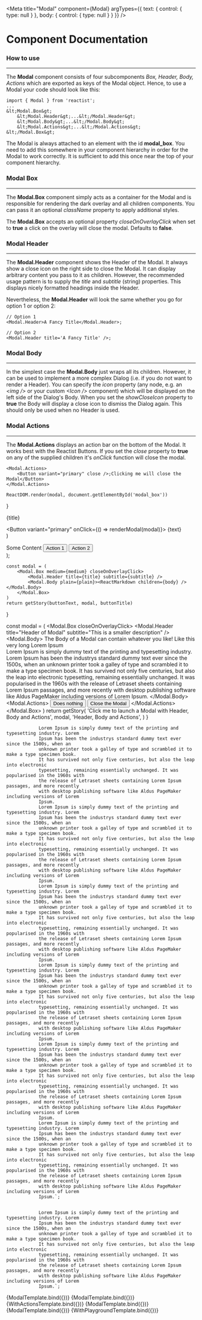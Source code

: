 


<Meta 
  title="Modal" 
  component={Modal}
  argTypes={{
    text: {
      control: {
        type: null
      }
    },
    body: {
      control: {
        type: null
      }
    }
  }}
/>

<!-- Any custom documentation -->

# Component Documentation
### How to use
---

The **Modal** component consists of four subcomponents *Box, Header, Body, Actions* which are exported as keys of the Modal object. Hence, to use a Modal your code should look like this:
```
import { Modal } from 'reactist';
...
&lt;Modal.Box&gt;
    &lt;Modal.Header&gt;...&lt;/Modal.Header&gt;
    &lt;Modal.Body&gt;...&lt;/Modal.Body&gt;
    &lt;Modal.Actions&gt;...&lt;/Modal.Actions&gt;
&lt;/Modal.Box&gt;
```

The Modal is always attached to an element with the id **modal_box**. You need to add this somewhere in your component hierarchy in order for the Modal to work correctly. It is sufficient to add this once near the top of your component hierarchy.

### Modal Box
---
The **Modal.Box** component simply acts as a container for the Modal and is responsible for rendering the dark overlay and all children components. You can pass it an optional *className* property to apply additional styles.

The **Modal.Box** accepts an optional property *closeOnOverlayClick* when set to **true** a click on the overlay will close the modal. Defaults to **false**.


### Modal Header 
---
The **Modal.Header** component shows the Header of the Modal. It always show a close icon on the right side to close the Modal. It can display arbitrary content you pass to it as children. However, the recommended usage pattern is to supply the *title* and *subtitle* (string) properties. This displays nicely formatted headings inside the Header.

Nevertheless, the **Modal.Header** will look the same whether you go for option 1 or option 2:
```
// Option 1
<Modal.Header>A Fancy Title</Modal.Header>;

// Option 2
<Modal.Header title='A Fancy Title' />;
```

### Modal Body 
---
In the simplest case the **Modal.Body** just wraps all its children. However, it can be used to implement a more complex Dialog (i.e. if you do not want to render a Header). You can specify the *icon* property (any node, e.g. an *&lt;img /&gt;* or your custom *&lt;Icon /&gt;* component) which will be displayed on the left side of the Dialog's Body. When you set the *showCloseIcon* property to **true** the Body will display a close icon to dismiss the Dialog again. This should only be used when no Header is used.

### Modal Actions
---
The **Modal.Actions** displays an action bar on the bottom of the Modal. It works best with the Reactist Buttons. If you set the *close* property to **true** on any of the supplied children it's *onClick* function will close the modal.

```
<Modal.Actions>
    <Button variant="primary" close />;Clicking me will close the Modal</Button>
</Modal.Actions>
```

<!-- Helpers -->

    ReactDOM.render(modal, document.getElementById('modal_box'))
}
    <section className="story">
        <p>{title}</p>
        <div id="modal_box" />
        <Button variant="primary" onClick={() => renderModal(modal)}>
            {text}
        </Button>
    </section>
)

<!-- Templates -->

   <section>
            <div id="modal_box" />
            <Modal.Box {...args} closeOnOverlayClick>
                <Modal.Header {...args} />
                <Modal.Body {...args}>Some Content</Modal.Body>
                <Modal.Actions>
                    <Button variant="secondary">Action 1</Button>
                    <Button variant="primary">Action 2</Button>
                </Modal.Actions>
            </Modal.Box>
        </section>
);


    const modal = (
        <Modal.Box medium={medium} closeOnOverlayClick>
            <Modal.Header title={title} subtitle={subtitle} />
            <Modal.Body plain={plain}><ReactMarkdown children={body} /></Modal.Body>
        </Modal.Box>
    )
    return getStory(buttonText, modal, buttonTitle)
}


  const modal = (
    <Modal.Box closeOnOverlayClick>
        <Modal.Header title="Header of Modal" subtitle="This is a smaller description" />
        <Modal.Body>
            The Body of a Modal can contain whatever you like! Like this very long Lorem Ipsum
            <br />
            Lorem Ipsum is simply dummy text of the printing and typesetting industry. Lorem
            Ipsum has been the industrys standard dummy text ever since the 1500s, when an
            unknown printer took a galley of type and scrambled it to make a type specimen book.
            It has survived not only five centuries, but also the leap into electronic
            typesetting, remaining essentially unchanged. It was popularised in the 1960s with
            the release of Letraset sheets containing Lorem Ipsum passages, and more recently
            with desktop publishing software like Aldus PageMaker including versions of Lorem
            Ipsum.
        </Modal.Body>
        <Modal.Actions>
            <Button variant="secondary">Does nothing</Button>
            <Button variant="primary" close>
                Close the Modal
            </Button>
        </Modal.Actions>
    </Modal.Box>
  )
  return getStory(
      'Click me to launch a Modal with Header, Body and Actions',
      modal,
      'Header, Body and Actions',
  )
}

                Lorem Ipsum is simply dummy text of the printing and typesetting industry. Lorem
                Ipsum has been the industrys standard dummy text ever since the 1500s, when an
                unknown printer took a galley of type and scrambled it to make a type specimen book.
                It has survived not only five centuries, but also the leap into electronic
                typesetting, remaining essentially unchanged. It was popularised in the 1960s with
                the release of Letraset sheets containing Lorem Ipsum passages, and more recently
                with desktop publishing software like Aldus PageMaker including versions of Lorem
                Ipsum.  
                Lorem Ipsum is simply dummy text of the printing and typesetting industry. Lorem
                Ipsum has been the industrys standard dummy text ever since the 1500s, when an
                unknown printer took a galley of type and scrambled it to make a type specimen book.
                It has survived not only five centuries, but also the leap into electronic
                typesetting, remaining essentially unchanged. It was popularised in the 1960s with
                the release of Letraset sheets containing Lorem Ipsum passages, and more recently
                with desktop publishing software like Aldus PageMaker including versions of Lorem
                Ipsum.  
                Lorem Ipsum is simply dummy text of the printing and typesetting industry. Lorem
                Ipsum has been the industrys standard dummy text ever since the 1500s, when an
                unknown printer took a galley of type and scrambled it to make a type specimen book.
                It has survived not only five centuries, but also the leap into electronic
                typesetting, remaining essentially unchanged. It was popularised in the 1960s with
                the release of Letraset sheets containing Lorem Ipsum passages, and more recently
                with desktop publishing software like Aldus PageMaker including versions of Lorem
                Ipsum.  
                Lorem Ipsum is simply dummy text of the printing and typesetting industry. Lorem
                Ipsum has been the industrys standard dummy text ever since the 1500s, when an
                unknown printer took a galley of type and scrambled it to make a type specimen book.
                It has survived not only five centuries, but also the leap into electronic
                typesetting, remaining essentially unchanged. It was popularised in the 1960s with
                the release of Letraset sheets containing Lorem Ipsum passages, and more recently
                with desktop publishing software like Aldus PageMaker including versions of Lorem
                Ipsum.  
                Lorem Ipsum is simply dummy text of the printing and typesetting industry. Lorem
                Ipsum has been the industrys standard dummy text ever since the 1500s, when an
                unknown printer took a galley of type and scrambled it to make a type specimen book.
                It has survived not only five centuries, but also the leap into electronic
                typesetting, remaining essentially unchanged. It was popularised in the 1960s with
                the release of Letraset sheets containing Lorem Ipsum passages, and more recently
                with desktop publishing software like Aldus PageMaker including versions of Lorem
                Ipsum.    
                Lorem Ipsum is simply dummy text of the printing and typesetting industry. Lorem
                Ipsum has been the industrys standard dummy text ever since the 1500s, when an
                unknown printer took a galley of type and scrambled it to make a type specimen book.
                It has survived not only five centuries, but also the leap into electronic
                typesetting, remaining essentially unchanged. It was popularised in the 1960s with
                the release of Letraset sheets containing Lorem Ipsum passages, and more recently
                with desktop publishing software like Aldus PageMaker including versions of Lorem
                Ipsum.`;


                Lorem Ipsum is simply dummy text of the printing and typesetting industry. Lorem
                Ipsum has been the industrys standard dummy text ever since the 1500s, when an
                unknown printer took a galley of type and scrambled it to make a type specimen book.
                It has survived not only five centuries, but also the leap into electronic
                typesetting, remaining essentially unchanged. It was popularised in the 1960s with
                the release of Letraset sheets containing Lorem Ipsum passages, and more recently
                with desktop publishing software like Aldus PageMaker including versions of Lorem
                Ipsum.`;


<!-- Prop type tables -->
<!-- 
Modal story is made up of several components, each with their own arguments,
so <ArgsTable of={Modal} /> wouldn't work in this case. Instead, we specify the
props of one story i.e. Playground
-->
<ArgsTable story="ModalPlaygroundStory" />

<!-- Stories -->

<Preview withToolbar>
  <Story
    parameters={{ docs: { source: { type: "code"} }}}
    name="ModalHeaderOnlyStory" 
    args={{
      title: 'Header of Modal', 
      buttonTitle: 'Header Only',
      buttonText: 'Click me to launch a Modal with Header'
    }}>
      {ModalTemplate.bind({})}
   </Story>
</Preview>

<Preview withToolbar>
    <Story
      parameters={{ docs: { source: { type: "code"} }}} 
      name="ModalHeaderAndBodyStory" 
      args={{
      body: 'The Body of a Modal can contain whatever you like!',
      title: 'Header of Modal', 
      subtitle: 'This is a smaller description', 
      buttonTitle: 'Header and Body',
      buttonText: 'Click me to launch a Modal with Header and Body'
    }}>
      {ModalTemplate.bind({})}
   </Story>
</Preview>

<Preview withToolbar>
  <Story
    parameters={{ docs: { source: { type: "code"} }}} 
    name="ModalHeaderBodyAndActionsStory">
    {WithActionsTemplate.bind({})}
   </Story>
</Preview>

<Preview withToolbar>
  <Story
    parameters={{ docs: { source: { type: "code"} }}}
    name="ModalScrollableBodyStory" 
    args={{
    body:  ScrollableText,
    title: 'Header of Modal with Scrollable Body',
    buttonTitle: 'Scrollable Body',
    buttonText: 'Click me to launch a Modal with Scrollable Body',
  }}>
    {ModalTemplate.bind({})}
  </Story>
</Preview>

<Preview withToolbar>
  <Story
    parameters={{ docs: { source: { type: "code"} }}} 
    name="PlainMediumModalStory" 
    args={{
    body: PlainMediumText,
    title: 'Header of Modal',
    buttonTitle: 'Header, Body and Actions',
    buttonText: 'Click me to launch a medium-sized Modal with Header and plain Body',
    medium: true,
    plain: true,
  }}>
    {ModalTemplate.bind({})}
  </Story>
</Preview>

<Preview withToolbar>
    <Story
      parameters={{ docs: { source: { type: "code"} }}} 
      name="ModalPlaygroundStory" 
      args={{
        plain: false,
        showCloseIcon: false,
        medium: false,
        large: false,
        title: 'Header of Modal',
        subtitle: 'This is a smaller description',
    }}>
     {WithPlaygroundTemplate.bind({})}
   </Story>
</Preview>